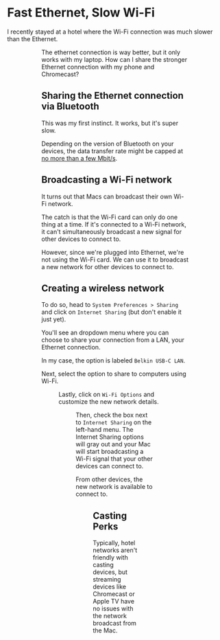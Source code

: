 
<Container>
<Post>

# Fast Ethernet, Slow Wi-Fi

I recently stayed at a hotel where the Wi-Fi connection was much slower than the Ethernet.

<Figure imageSrc={slowDownloadSpeedImage} caption="Super slow Wi-Fi" />

<Figure imageSrc={fastDownloadSpeedImage} caption="Speedy ethernet" />

The ethernet connection is way better, but it only works with my laptop. How can I share the stronger Ethernet connection with my phone and Chromecast?

## Sharing the Ethernet connection via Bluetooth

This was my first instinct. It works, but it's super slow.

Depending on the version of Bluetooth on your devices, the data transfer rate might be capped at [no more than a few Mbit/s](https://resources.pcb.cadence.com/blog/2022-transmission-rate-vs-bandwidth-in-bluetooth-technology).

## Broadcasting a Wi-Fi network

It turns out that Macs can broadcast their own Wi-Fi network.

The catch is that the Wi-Fi card can only do one thing at a time. If it's connected to a Wi-Fi network, it can't simultaneously broadcast a new signal for other devices to connect to.

However, since we're plugged into Ethernet, we're not using the Wi-Fi card. We can use it to broadcast a new network for other devices to connect to.

## Creating a wireless network

To do so, head to `System Preferences > Sharing` and click on `Internet Sharing` (but don't enable it just yet).

You'll see an dropdown menu where you can choose to share your connection from a LAN, your Ethernet connection.

In my case, the option is labeled `Belkin USB-C LAN`.

Next, select the option to share to computers using Wi-Fi.

<Figure imageSrc={internetSharing} caption=""/>

Lastly, click on `Wi-Fi Options` and customize the new network details.

<Figure imageSrc={internetSharingSetup} caption=""/>

Then, check the box next to `Internet Sharing` on the left-hand menu. The Internet Sharing options will gray out and your Mac will start broadcasting a Wi-Fi signal that your other devices can connect to.

From other devices, the new network is available to connect to.

<Figure imageSrc={connectToSharedWifi} caption=""/>

## Casting Perks

Typically, hotel networks aren't friendly with casting devices, but streaming devices like Chromecast or Apple TV have no issues with the network broadcast from the Mac.

</Post>
</Container>
